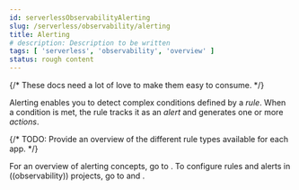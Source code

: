 ```yaml
---
id: serverlessObservabilityAlerting
slug: /serverless/observability/alerting
title: Alerting
# description: Description to be written
tags: [ 'serverless', 'observability', 'overview' ]
status: rough content
---
```




<RoughContent />

{/* These docs need a lot of love to make them easy to consume. */}

Alerting enables you to detect complex conditions defined by a _rule_.
When a condition is met, the rule tracks it as an _alert_ and generates one or more _actions_.

{/* TODO: Provide an overview of the different rule types available for each app. */}

For an overview of alerting concepts, go to <DocLink id="serverlessRules" />.
To configure rules and alerts in ((observability)) projects, go to <DocLink id="serverlessObservabilityCreateRules" /> and <DocLink id="serverlessObservabilityViewAlerts" />.


<Feedback slug="/serverless/observability/alerting" filepath="docs/alerting/alerting.mdx" />
